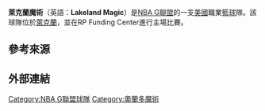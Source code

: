 {{About|the NBA G-League franchise that played as the Erie BayHawks from 2008 to 2017|the BayHawks team that replaced it|科利奇帕克天鷹|the Erie BayHawks team that began play in 2019|伊利海鷹 (2019–)}}
{{short description|American professional basketball team of the NBA G League}}
{{Expand language|1=en|time=2020-12-20T04:12:52+00:00}}
{{Unreferenced|time=2020-11-25T23:37:50+00:00}}
{{Infobox basketball club
| name = 萊克蘭魔術
| logo = Lakeland Magic logo 2017.png
| founded = 2008
| league = [[NBA_G聯盟|NBA G聯盟]]
| history = '''艾利灣海鷹'''<br />2008–2017<br />'''萊克蘭魔術'''<br />2017–present
| arena = RP Funding Center
| location = [[萊克蘭_(佛羅里達州)|萊克蘭 (佛羅里達州)]]
| colors = Blue, black, silver<br />{{color box|#0077C0}} {{color box|#000000}} {{color box|#C4CED4}}
| coach = [[Stan_Heath|Stan Heath]]
| owner = [[奧蘭多魔術|奧蘭多魔術]]
| manager = [[Anthony_Parker|Anthony Parker]]
| league_champs = '''1''' (2021)
| div_champs = '''1''' (2019)
| affiliations = [[奧蘭多魔術|奧蘭多魔術]]
| website = {{URL|http://lakeland.gleague.nba.com}}
}}

'''萊克蘭魔術'''（英語：'''Lakeland Magic'''）是[[NBA_G聯盟|NBA G聯盟]]的一支[[美國|美國]]職業[[籃球|籃球]]隊。該球隊位於[[萊克蘭_(佛羅里達州)|萊克蘭]]，並在RP Funding Center進行主場比賽。

== 參考來源 ==
{{reflist}}

== 外部連結 ==

{{NBA發展聯盟}}

[[Category:NBA_G聯盟球隊|Category:NBA G聯盟球隊]]
[[Category:奧蘭多魔術|Category:奧蘭多魔術]]